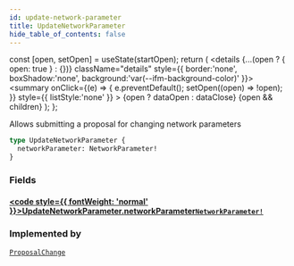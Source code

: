 ```yaml
---
id: update-network-parameter
title: UpdateNetworkParameter
hide_table_of_contents: false
---
```







  const [open, setOpen] = useState(startOpen);
  return (
    <details {...(open ? { open: true } : {})} className="details" style={{ border:'none', boxShadow:'none', background:'var(--ifm-background-color)' }}>
      <summary
        onClick={(e) => {
          e.preventDefault();
          setOpen((open) => !open);
        }}
        style={{ listStyle:'none' }}
      >
      {open ? dataOpen : dataClose}
      </summary>
      {open && children}
    </details>
  );
};




Allows submitting a proposal for changing network parameters


```graphql
type UpdateNetworkParameter {
  networkParameter: NetworkParameter!
}
```


### Fields

#### [<code style={{ fontWeight: 'normal' }}>UpdateNetworkParameter.<b>networkParameter</b></code>](#)<Bullet />[`NetworkParameter!`](/testnet/api/graphql/objects/network-parameter) <Badge class="secondary" text="non-null"/> <Badge class="secondary" text="object"/>
> 
> 



### Implemented by

[`ProposalChange`](/testnet/api/graphql/unions/proposal-change)  <Badge class="secondary" text="union"/>

